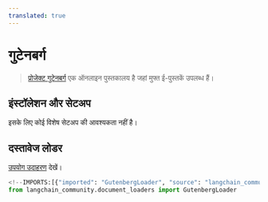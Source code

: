```yaml
---
translated: true
---
```


# गुटेनबर्ग

>[प्रोजेक्ट गुटेनबर्ग](https://www.gutenberg.org/about/) एक ऑनलाइन पुस्तकालय है जहां मुफ्त ई-पुस्तकें उपलब्ध हैं।

## इंस्टॉलेशन और सेटअप

इसके लिए कोई विशेष सेटअप की आवश्यकता नहीं है।

## दस्तावेज लोडर

[उपयोग उदाहरण](/docs/integrations/document_loaders/gutenberg) देखें।

```python
<!--IMPORTS:[{"imported": "GutenbergLoader", "source": "langchain_community.document_loaders", "docs": "https://api.python.langchain.com/en/latest/document_loaders/langchain_community.document_loaders.gutenberg.GutenbergLoader.html", "title": "Gutenberg"}]-->
from langchain_community.document_loaders import GutenbergLoader
```
